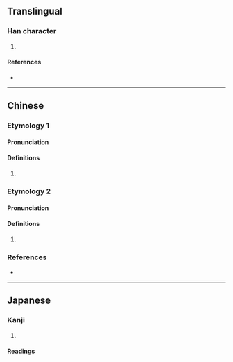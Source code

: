 {{character info/new}}
==Translingual==

===Han character===
{{Han char|rn=46|rad=山|as=17|sn=20|four=29766|canj=UFFR|ids=⿰山營}}

# {{defn|Han|sort=山17}}

====References====
* {{Han ref|kx=0322.190|dkj=08613|dj=0622.300|hdz=10806.160|uh=5DC6|ud=24006|bh=F444|bd=62532}}

----

==Chinese==

===Etymology 1===
{{zh-forms}}

====Pronunciation====
{{zh-pron
|m=yíng
|c=jing4
|cat=
}}

====Definitions====
{{zh-hanzi}}

# {{zh-only|岭巆}}

===Etymology 2===
{{zh-forms}}

====Pronunciation====
{{zh-pron
|m=hōng
|c=
|cat=
}}

====Definitions====
{{zh-hanzi}}

# {{rfdef|zh}}

===References===
* {{R:yue:mfccd}}

----

==Japanese==

===Kanji===
{{ja-kanji|grade=|rs=山17}}

# {{defn|lang=ja|sort=山17}}

====Readings====
{{ja-readings
|on=こう, けい, ぎょう<ぎやう
|kun=
}}